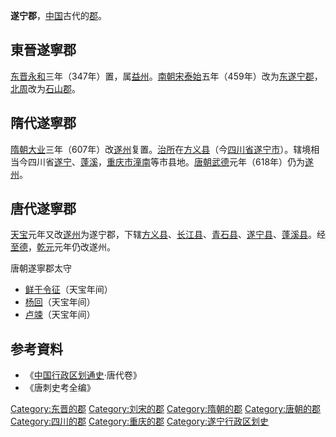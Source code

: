 '''遂宁郡'''，[[中国|中国]]古代的[[郡|郡]]。

==東晉遂寧郡==
[[东晋|东晋]][[永和_(东晋)|永和]]三年（347年）置，属[[益州|益州]]。[[南朝宋|南朝宋]][[泰始_(刘宋)|泰始]]五年（459年）改为[[东遂宁郡|东遂宁郡]]，[[北周|北周]]改为[[石山郡|石山郡]]。

==隋代遂寧郡==
[[隋朝|隋朝]][[大业_(年号)|大业]]三年（607年）改[[遂州|遂州]]复置。[[治所|治所]]在[[方义县|方义县]]（今[[四川省|四川省]][[遂宁市|遂宁市]]）。辖境相当今四川省[[遂宁市|遂宁]]、[[蓬溪县|蓬溪]]，[[重庆市|重庆市]][[潼南县|潼南]]等市县地。[[唐朝|唐朝]][[武德|武德]]元年（618年）仍为[[遂州|遂州]]。

==唐代遂寧郡==
[[天宝_(唐朝)|天宝]]元年又改[[遂州|遂州]]为遂宁郡，下辖[[方义县|方义县]]、[[长江县|长江县]]、[[青石县|青石县]]、[[遂宁县|遂宁县]]、[[蓬溪县|蓬溪县]]。经[[至德_(唐朝)|至德]]，[[乾元_(唐朝)|乾元]]元年仍改遂州。
;唐朝遂寧郡太守
*[[鲜于令征|鲜于令征]]（天宝年间）
*[[杨回|杨回]]（天宝年间）
*[[卢竦|卢竦]]（天宝年间）

== 参考資料 ==
* 《[[中国行政区划通史|中国行政区划通史]]·唐代卷》
* 《唐刺史考全编》
{{晉朝行政區劃|nocat}}
{{南朝行政區劃|nocat}}
{{中国古代行政区划小作品}}
{{DEFAULTSORT:S}}
[[Category:东晋的郡|Category:东晋的郡]]
[[Category:刘宋的郡|Category:刘宋的郡]]
[[Category:隋朝的郡|Category:隋朝的郡]]
[[Category:唐朝的郡|Category:唐朝的郡]]
[[Category:四川的郡|Category:四川的郡]]
[[Category:重庆的郡|Category:重庆的郡]]
[[Category:遂宁行政区划史|Category:遂宁行政区划史]]
